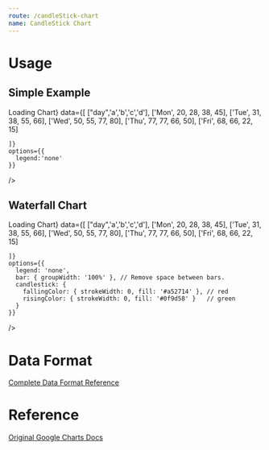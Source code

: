 ```yaml
---
route: /candleStick-chart
name: CandleStick Chart
---
```




# Usage

## Simple Example

<Playground>
  <Chart 
    width={'100%'}
    height={350}
    chartType="CandlestickChart"
    loader={<div>Loading Chart</div>}
    data={[
        ["day",'a','b','c','d'],
        ['Mon', 20, 28, 38, 45],
        ['Tue', 31, 38, 55, 66],
        ['Wed', 50, 55, 77, 80],
        ['Thu', 77, 77, 66, 50],
        ['Fri', 68, 66, 22, 15]

    ]}
    options={{
      legend:'none'
    }}
  />
</Playground>

## Waterfall Chart

<Playground>
  <Chart 
    width={'100%'}
    height={350}
    chartType="CandlestickChart"
    loader={<div>Loading Chart</div>}
    data={[
        ["day",'a','b','c','d'],
        ['Mon', 20, 28, 38, 45],
        ['Tue', 31, 38, 55, 66],
        ['Wed', 50, 55, 77, 80],
        ['Thu', 77, 77, 66, 50],
        ['Fri', 68, 66, 22, 15]

    ]}
    options={{
      legend: 'none',
      bar: { groupWidth: '100%' }, // Remove space between bars.
      candlestick: {
        fallingColor: { strokeWidth: 0, fill: '#a52714' }, // red
        risingColor: { strokeWidth: 0, fill: '#0f9d58' }   // green
      }
    }}
  />
</Playground>

# Data Format

[Complete Data Format Reference](https://developers.google.com/chart/interactive/docs/gallery/candlestickchart#data-format)

# Reference 

[Original Google Charts Docs](https://developers.google.com/chart/interactive/docs/gallery/candlestickchart)
